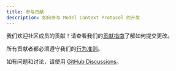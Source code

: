 ```yaml
---
title: 参与贡献
description: 如何参与 Model Context Protocol 的开发
---
```


我们欢迎社区成员的贡献！请查看我们的[贡献指南](https://github.com/modelcontextprotocol/.github/blob/main/CONTRIBUTING.md)了解如何提交更改。

所有贡献者都必须遵守我们的[行为准则](https://github.com/modelcontextprotocol/.github/blob/main/CODE_OF_CONDUCT.md)。

如有问题和讨论，请使用 [GitHub Discussions](https://github.com/orgs/modelcontextprotocol/discussions)。
